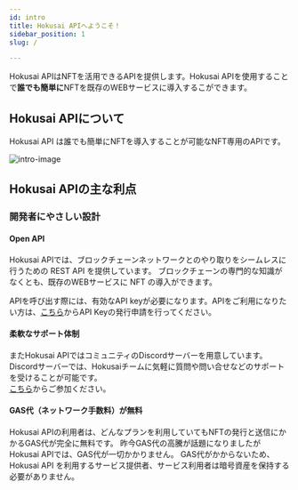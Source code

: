 ```yaml
---
id: intro
title: Hokusai APIへようこそ！
sidebar_position: 1
slug: /

---
```


Hokusai APIはNFTを活用できるAPIを提供します。Hokusai APIを使用することで**誰でも簡単に**NFTを既存のWEBサービスに導入するこができます。

## Hokusai APIについて
  
Hokusai API は誰でも簡単にNFTを導入することが可能なNFT専用のAPIです。

![intro-image](../assets/intro-image.png)   

## Hokusai APIの主な利点

### 開発者にやさしい設計

#### Open API

Hokusai APIでは、ブロックチェーンネットワークとのやり取りをシームレスに行うための REST API を提供しています。
ブロックチェーンの専門的な知識がなくとも、既存のWEBサービスに NFT の導入ができます。

APIを呼び出す際には、有効なAPI keyが必要になります。APIをご利用になりたい方は、[こちら](https://hokusai.app/pre-register)からAPI Keyの発行申請を行ってください。

#### 柔軟なサポート体制

またHokusai APIではコミュニティのDiscordサーバーを用意しています。Discordサーバーでは、Hokusaiチームに気軽に質問や問い合せなどのサポートを受けることが可能です。  
[こちら](https://discord.gg/34fmuE25G2)からご参加ください。

#### GAS代（ネットワーク手数料）が無料

Hokusai APIの利用者は、どんなプランを利用していてもNFTの発行と送信にかかるGAS代が完全に無料です。
昨今GAS代の高騰が話題になりましたがHokusai APIでは、GAS代が一切かかりません。
GAS代がかからないため、Hokusai API を利用するサービス提供者、サービス利用者は暗号資産を保持する必要がありません。